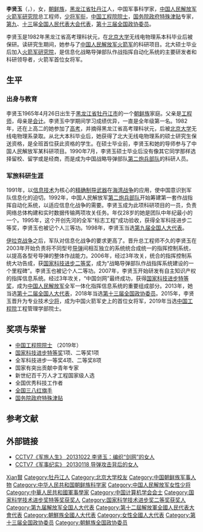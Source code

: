 {{Infobox person
| 姓名 = 李贤玉
| 英文名 = 
| image_size =  
| 性别 = 女
| 出生日期 ={{Birth date and age|1965|4|26}}
| 出生地点 = {{CHN}}[[黑龙江|黑龙江]][[牡丹江市|牡丹江市]]
| 逝世日期 = 
| 逝世地点 = 
| 国籍 = {{PRC}}
| 民族 = [[中国朝鲜族|朝鲜族]]
| 语言 = 
| 公民权 = 
| 教育程度 = 
| 母校 = [[北京大学|北京大学]] <small>学士</small><br>[[北京大学|北京大学]]<small> 硕士</small>
| 活跃时期 = 
| 年代 = 
| 组织 = 
| 机构 = [[中国人民解放军火箭军研究院|中国人民解放军火箭军研究院]]
| 知名原因 =  
| 研究领域 = 导弹部队作战指挥自动化系统
| 配偶 = <!-- {{Marriage|姓名|结婚年|离婚年}} -->
| 儿女 = 
| 父母 = 
| 亲属 = 
| 家族成员 = 
| 获奖 = 
| 网站 = <!-- {{URL|example.com}} -->
| 经历 = 
| 政党 = {{CPC}}
| 头衔 = {{ubl
 |[[File:PLA_Major_General.svg|15px]] [[中国人民解放军少将|中国人民解放军少将]] （2015年）
 |[[中国工程院|中国工程院]][[中国工程院院士|院士]]（2019年） 
 }}
}}
'''李贤玉'''（{{kor|k=리현옥|hj=李賢玉|名=中}}，{{bd|1965年|4月26日}}），女，[[中国朝鲜族|朝鲜族]]，[[黑龙江省|黑龙江省]][[牡丹江|牡丹江]]人，中国军事科学家，[[中国人民解放军火箭军研究院|中国人民解放军火箭军研究院]]总工程师，[[中国人民解放军少将|少将军衔]]，[[中国工程院院士|中国工程院院士]]，[[国务院政府特殊津贴|国务院政府特殊津贴]]专家，[[第九届全国人民代表大会代表名单|第九]]、[[第十三届全国人民代表大会代表名单|十三]]届[[全国人民代表大会代表|全国人民代表大会代表]]，[[第十三届全国政协委员|第十三届全国政协委员]]。

李贤玉是1982年黑龙江省高考理科状元，在[[北京大学|北京大学]]无线电物理系本科毕业后被保研。读研究生期间，她参与了[[中国人民解放军火箭军|中国人民解放军火箭军]]的科研项目。北大硕士毕业后加入[[中国人民解放军火箭军研究院|火箭军研究院]]，是信息化战略导弹部队作战指挥自动化系统的主要研发者和科研领导者，火箭军首位女将军。

==生平==
===出身与教育===
李贤玉1965年4月26日出生于[[黑龙江省|黑龙江省]][[牡丹江市|牡丹江市]]的一个[[中国朝鲜族|朝鲜族]]家庭。父亲是[[工程师|工程师]]，母亲是[[会计|会计]]。李贤玉中学期间学习成绩优异，一直是全年级第一名。1982年，还在上高二的她参加了[[高考|高考]]，并摘得黑龙江省高考理科状元，后被[[北京大学|北京大学]]无线电物理系录取。从北大本科毕业后，她获得了北大无线电物理系的硕士研究生保送资格，是全班首位获此资格的学生{{r|新京}}。在硕士毕业前，李贤玉和她的导师参与了中国人民解放军某科研项目。1990年7月，李贤玉硕士毕业后没有像其它同学那样选择留校、留学或是经商，而是成为中国战略导弹部队[[第二炮兵部队|第二炮兵部队]]的科研人员{{r|党建|中青|剑网}}。

===军旅科研生涯===
1991年，以[[信息技术|信息技术]]为核心的[[精确制导武器|精确制导武器]]在[[海湾战争|海湾战争]]的应用，使中国意识到军队信息化的迫切{{r|中新}}。1992年，中国人民解放军[[第二炮兵部队|第二炮兵部队]]开始筹建第一套作战指挥自动化系统，以适应信息化战争的需要。李贤玉成为此项科研项目的一员，负责网络总体构建和实时数据传输两项攻关任务。年仅28岁的她是团队中年纪最小的一个。1995年，这个开创先河的全军“标志工程”成功验收，获得全军科技进步二等奖，李贤玉也被记个人三等功{{r|中新|新京}}。1998年，李贤玉当选[[第九届全国人大代表|第九届全国人大代表]]{{r|剑网}}。

[[伊拉克战争|伊拉克战争]]之后，军队对信息化战争的要求更高了。晋升总工程师不久的李贤玉在2003年开始负责将不同型号[[导弹|导弹]]间相互独立的系统统合成统一的指挥控制系统，以提高各型号导弹的整体作战能力。2006年，经过3年攻关，统合的指挥控制系统大功告成，获[[国家科技进步二等奖|国家科技进步二等奖]]，成为“战略导弹部队作战指挥系统建设的一个里程碑”。李贤玉也被记个人二等功。2007年，李贤玉开始研发有自主知识产权的指挥信息系统。经过3年攻关，“中国剑网”最终成功，获得[[国家科技进步特等奖|国家科技进步特等奖]]，成为[[中国人民解放军|中国人民解放军]]全军一体化指挥信息系统的重要组成部分。2013年，她当选[[第十二届全国人大代表|第十二届全国人大代表]]，2018年当选[[第十三届全国政协委员|第十三届全国政协委员]]。2015年，李贤玉晋升为专业技术[[中国人民解放军少将|少将]]，成为中国火箭军史上的首位女将军，2019年当选[[中国工程院|中国工程院]]工程管理学部院士。{{r|中新|新京}}

==奖项与荣誉==
*[[中国工程院院士|中国工程院院士]] （2019年）{{r|院}}
*[[国家科技进步特等奖|国家科技进步特等奖]]1项、二等奖1项{{r|中新}}
*全军科技进步一等奖4项、二等奖8项{{r|院|中新}}
*国家有突出贡献中青年专家{{r|院}}
*新世纪百千万人才工程国家级人选{{r|院}}
*全国优秀科技工作者{{r|院}}
*[[全国三八红旗手|全国三八红旗手]]{{r|院}}
*[[国务院政府特殊津贴|国务院政府特殊津贴]]{{r|院}}

==参考文献==
{{Reflist|35em|refs=
<ref name="院">{{cite web |title=李贤玉 |url=http://www.cae.cn/cae/html/main/colys/37364666.html |accessdate=2020-12-04 |publisher=中国工程院 |archive-date=2020-09-18 |archive-url=https://web.archive.org/web/20200918174442/http://www.cae.cn/cae/html/main/colys/37364666.html |dead-url=no }}</ref>
<ref name="新京">{{cite web |url=http://mil.news.sina.com.cn/china/2019-11-22/doc-iihnzhfz1050290.shtml |title=女少将北大硕士省理科状元 她再获重磅头衔  |publisher=新京报 |date=2019-11-22 |archive-url=https://web.archive.org/web/20200301085816/http://mil.news.sina.com.cn/china/2019-11-22/doc-iihnzhfz1050290.shtml |archive-date=2013-01-20|dead-url=no}}</ref>
<ref name="剑网">{{cite web |url=http://www.kepu.gov.cn/www/article/05b556c7e6a644e882383b08f5ecf1c6 |title=李贤玉：一颗丹心编织“大国剑网” |author=张常伟 王 秦 张 强 |publisher=《科技日报》 |date=2020-02-24 |access-date=2020-03-01 |archive-date=2020-09-20 |archive-url=https://web.archive.org/web/20200920052035/http://www.kepu.gov.cn/www/article/05b556c7e6a644e882383b08f5ecf1c6 |dead-url=no }}</ref>
<ref name="中新">{{cite web|url=https://mil.huanqiu.com/article/9CaKrnJObGB|title=编织“中国剑网”：记二炮女导弹专家李贤玉|publisher=中国新闻网|date=2015-08-03|access-date=2020-03-01|archive-date=2020-09-30|archive-url=https://web.archive.org/web/20200930101428/https://mil.huanqiu.com/article/9CaKrnJObGB|dead-url=no}}</ref>
<ref name="中青">{{cite web|url=http://zqb.cyol.com/html/2013-01/12/nw.D110000zgqnb_20130112_3-01.htm|title=女导弹专家织网天地间——记第二炮兵某研究所总工程师李贤玉|publisher=《中国青年报》|date=2013-01-12|access-date=2020-03-01|archive-url=https://web.archive.org/web/20130120083315/http://zqb.cyol.com/html/2013-01/12/nw.D110000zgqnb_20130112_3-01.htm|archive-date=2013-01-20|dead-url=no}}</ref>
<ref name="党建">{{cite web |title=李贤玉：从高考状元到导弹专家|url=http://jgdw.njnu.edu.cn/Face/ContentDetail.aspx?id=113 |accessdate=2014-02-14 |publisher=南京师范大学|deadurl=yes |archiveurl=https://web.archive.org/web/20140222164413/http://jgdw.njnu.edu.cn/Face/ContentDetail.aspx?id=113 |archivedate=2014-02-22}}</ref>
}}

== 外部链接 ==
* [http://tv.cntv.cn/video/C10361/0653f45ebfec4cdfb967d2894271b8e3 CCTV7《军旅人生》 20131022 李贤玉：编织“剑网”的女人] {{Wayback|url=http://tv.cntv.cn/video/C10361/0653f45ebfec4cdfb967d2894271b8e3 |date=20200320015607 }}
* [http://tv.cntv.cn/video/C20778/ced109251c1949cc9e768c2e83ff53ca CCTV7《军事纪实》 20130118 导弹攻击背后的女人] {{Wayback|url=http://tv.cntv.cn/video/C20778/ced109251c1949cc9e768c2e83ff53ca |date=20200320015606 }}

{{中国计算机学会会士}}
{{中国工程院工程管理学部院士}}

{{Authority control}}
{{DEFAULTSORT:Lee李}}
[[Category:李姓|Xian賢]]
[[Category:牡丹江人|Category:牡丹江人]]
[[Category:北京大学校友|Category:北京大学校友]]
[[Category:中国朝鲜族军事人物|Category:中国朝鲜族军事人物]]
[[Category:中华人民共和国朝鲜族科学家|Category:中华人民共和国朝鲜族科学家]]
[[Category:中国人民解放军女性少将|Category:中国人民解放军女性少将]]
[[Category:中華人民共和國軍事學家|Category:中華人民共和國軍事學家]]
[[Category:中国计算机学会会士|Category:中国计算机学会会士]]
[[Category:国家科学技术进步奖特等奖获奖人|Category:国家科学技术进步奖特等奖获奖人]]
[[Category:国家科学技术进步奖二等奖获奖人|Category:国家科学技术进步奖二等奖获奖人]]
[[Category:第九届解放军全国人大代表|Category:第九届解放军全国人大代表]]
[[Category:第十二屆解放軍全國人民代表大會代表|Category:第十二屆解放軍全國人民代表大會代表]]
[[Category:朝鮮族全國人大代表|Category:朝鮮族全國人大代表]]
[[Category:女性全國人大代表|Category:女性全國人大代表]]
[[Category:第十三届全国政协委员|Category:第十三届全国政协委员]]
[[Category:朝鮮族全国政协委员|Category:朝鮮族全国政协委员]]